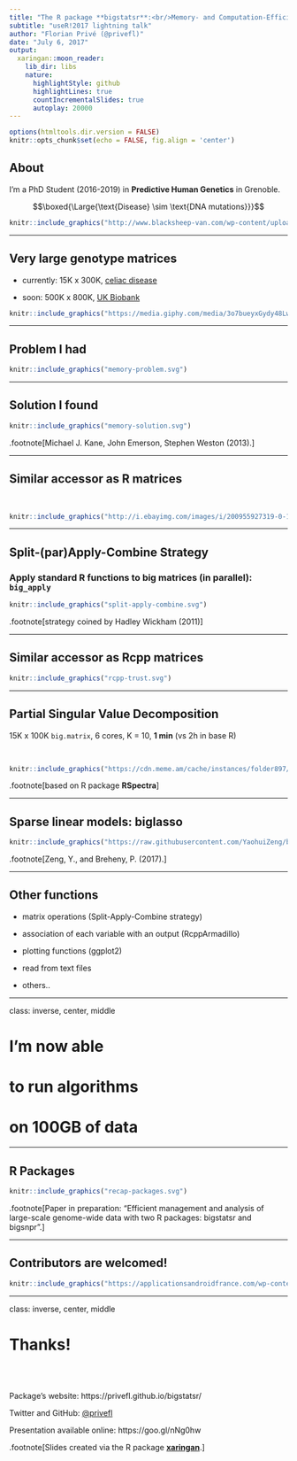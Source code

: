 ```yaml
---
title: "The R package **bigstatsr**:<br/>Memory- and Computation-Efficient Tools for Big Matrices"
subtitle: "useR!2017 lightning talk"
author: "Florian Privé (@privefl)"
date: "July 6, 2017"
output:
  xaringan::moon_reader:
    lib_dir: libs
    nature:
      highlightStyle: github
      highlightLines: true
      countIncrementalSlides: true
      autoplay: 20000
---
```


```r
options(htmltools.dir.version = FALSE)
knitr::opts_chunk$set(echo = FALSE, fig.align = 'center')
```

## About

I'm a PhD Student (2016-2019) in **Predictive Human Genetics** in Grenoble.

$$\boxed{\Large{\text{Disease} \sim \text{DNA mutations}}}$$

```r
knitr::include_graphics("http://www.blacksheep-van.com/wp-content/uploads/2016/03/Blacksheep-location-de-van-ame%CC%81nage-a%CC%80-Grenoble-1.jpg")
```

---

## Very large genotype matrices

- currently: 15K x 300K, [celiac disease](http://www.nature.com/ng/journal/v42/n4/abs/ng.543.html)

- soon: 500K x 800K, [UK Biobank](https://doi.org/10.1371/journal.pmed.1001779)
 
```r
knitr::include_graphics("https://media.giphy.com/media/3o7bueyxGydy48Lwgo/giphy.gif")
```

---

## Problem I had

```r
knitr::include_graphics("memory-problem.svg")
```

---

## Solution I found

```r
knitr::include_graphics("memory-solution.svg")
```

.footnote[Michael J. Kane, John Emerson, Stephen Weston (2013).]

---

## Similar accessor as R matrices

</br>

```r
knitr::include_graphics("http://i.ebayimg.com/images/i/200955927319-0-1/s-l1000.jpg")
```

---

## Split-(par)Apply-Combine Strategy

### Apply standard R functions to big matrices (in parallel): `big_apply`

```r
knitr::include_graphics("split-apply-combine.svg")
```

.footnote[strategy coined by Hadley Wickham (2011)]

---

<!-- ## Matrix operations -->

<!-- - (cross-)products with matrices/vectors -->

<!-- - special tricks for handling scaling ([vignette](https://privefl.github.io/bigstatsr/articles/operations-with-scaling.html) and [blog post](https://goo.gl/L8cNbo)) -->

<!-- <br/> -->

<!-- ### Example: computation of correlation of a 100,000 x 5000 matrix -->

<!-- - `cor`: 22 minutes  -->

<!-- - `big_cor`: 1 minute  -->

<!-- --- -->

## Similar accessor as Rcpp matrices

```r
knitr::include_graphics("rcpp-trust.svg")
```

---

## Partial Singular Value Decomposition

15K x 100K `big.matrix`, 6 cores, K = 10, **1 min** (vs 2h in base R)

</br>

```r
knitr::include_graphics("https://cdn.meme.am/cache/instances/folder897/500x/75201897/speedy-gonzalez-you-are-lightning-fast.jpg")
```

.footnote[based on R package **RSpectra**]

---

## Sparse linear models: **biglasso**

```r
knitr::include_graphics("https://raw.githubusercontent.com/YaohuiZeng/biglasso/master/vignettes/2016-11-20_vary_p_pkgs.png")
```

.footnote[Zeng, Y., and Breheny, P. (2017).]

---

## Other functions


- matrix operations (Split-Apply-Combine strategy)

- association of each variable with an output (RcppArmadillo)

- plotting functions (ggplot2)

- read from text files

- others..

---

class: inverse, center, middle

# I'm now able 
# to run algorithms
# on 100GB of data

---

## R Packages

```r
knitr::include_graphics("recap-packages.svg")
```


.footnote[Paper in preparation: "Efficient management and analysis of large-scale genome-wide data with two R packages: bigstatsr and bigsnpr".]

---

## Contributors are welcomed!

```r
knitr::include_graphics("https://applicationsandroidfrance.com/wp-content/uploads/2012/06/cat1200.jpg")
```

---

class: inverse, center, middle

# Thanks!

<br/><br/>

Package's website: https://privefl.github.io/bigstatsr/

Twitter and GitHub: [@privefl](https://twitter.com/privefl)

Presentation available online: https://goo.gl/nNg0hw

.footnote[Slides created via the R package [**xaringan**](https://github.com/yihui/xaringan).]
